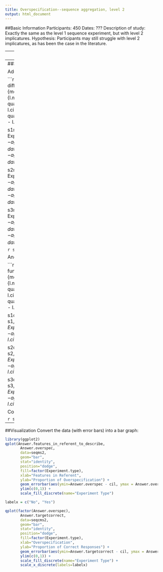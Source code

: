 ```yaml
---
title: Overspecification--sequence aggregation, level 2
output: html_document
---
```


##Basic Information
Participants: 450
Dates: ???
Description of study: Exactly the same as the level 1 sequence experiment, but with level 2 implicatures. 
Hypothesis: Participants may still struggle with level 2 implicatures, as has been the case in the literature.

---
##Data preprocessing
First, load all of the datasets.

```r
s1 <- read.csv("~/Documents/CSLI/pragmods_paul/experiments/pragmods_overspec_seq_basic.results.csv")
s2 <- read.csv("~/Documents/CSLI/pragmods_paul/experiments/pragmods_overspec_seq_checkbox.results.csv")
s3 <- read.csv("~/Documents/CSLI/pragmods_paul/experiments/pragmods_overspec_seq.results.csv")
```

Then, exclude the relevant cases from each of them:

```r
exclude <- s4$Answer.overspec == "NA"
s1 <- subset(s1, exclude == FALSE)

exclude <- s5$Answer.name_check_correct == "\"FALSE\"" | s5$Answer.overspec == "NA"
s2 <- subset(s2, exclude == FALSE)

exclude <- s6$Answer.overspec == "NA"
s3 <- subset(s3, exclude == FALSE)
```

Create tables for each dataset:

```r
library(plyr)

overspec1seq <- ddply(s1, .(Answer.features_in_referent_to_describe), summarise,
                  no = sum(Answer.overspec==0),
                  yes = sum(Answer.overspec==1),
                  no.prop = mean(Answer.overspec==0),
                  yes.prop = mean(Answer.overspec==1),
                  type = ("text"))

overspec2seq <- ddply(s2, .(Answer.features_in_referent_to_describe), summarise,
                   no = sum(Answer.overspec==0),
                   yes = sum(Answer.overspec==1),
                   no.prop = mean(Answer.overspec==0),
                   yes.prop = mean(Answer.overspec==1),
                   type = ("checkbox"))

overspec3seq <- ddply(s3, .(Answer.features_in_referent_to_describe), summarise,
                  no = sum(Answer.overspec==0),
                  yes = sum(Answer.overspec==1),
                  no.prop = mean(Answer.overspec==0),
                  yes.prop = mean(Answer.overspec==1),
                  type = ("virtual keyboard"))
```

Aggregate all of these into a single table:

```r
level2seq <- rbind(overspec1seq, overspec2seq, overspec3seq)
```

We're also interested if people made the correct inference in the sequence condition. Create tables for each experiment:

```r
targetcorrect1 <- ddply(s1, .(Answer.overspec), summarise,
                        no.prop = mean(Answer.targetcorrect==0),
                        yes.prop = mean(Answer.targetcorrect==1),
                        type = ("text"))

targetcorrect2 <- ddply(s2, .(Answer.overspec), summarise,
                        no.prop = mean(Answer.targetcorrect==0),
                        yes.prop = mean(Answer.targetcorrect==1),
                        type = ("checkbox"))

targetcorrect3 <- ddply(s3, .(Answer.overspec), summarise,
                        no.prop = mean(Answer.targetcorrect==0),
                        yes.prop = mean(Answer.targetcorrect==1),
                        type = ("virtual keyboard"))
```

And combine these:

```r
targetcorrectlvl2 <- rbind(targetcorrect1, targetcorrect2, targetcorrect3)
```

The above table shows us the percent of correct inferences based on whether or not participants overspecified. The next table will show this by input type:

```r
level2target <- ddply(targetcorrectlvl2, .(type), summarise,
                      correct=mean(yes.prop))
```

---
##Statistical Analyses

Add error bars to the data on overspecification by condition:

```r
library(bootstrap)
#statistics for boolean factors; copied from useful.R, with a slightly different mean function to work with the choiceCorrect factor
l.mean <- function(...){mean(as.logical(...))}
l.theta <- function(x,xdata,na.rm=T) {l.mean(xdata[x],na.rm=na.rm)}
l.ci.low <- function(x,na.rm=T) {
  l.mean(x,na.rm=na.rm) - quantile(bootstrap(1:length(x),1000,l.theta,x,na.rm=na.rm)$thetastar,.025,na.rm=na.rm)}
l.ci.high <- function(x,na.rm=T) {
  quantile(bootstrap(1:length(x),1000,l.theta,x,na.rm=na.rm)$thetastar,.975,na.rm=na.rm) - l.mean(x,na.rm=na.rm)}

s1ms <- aggregate(Answer.overspec ~ Answer.features_in_referent_to_describe + Experiment.type, data = s1, l.mean)
s1ms$cil <- aggregate(Answer.overspec ~ Answer.features_in_referent_to_describe + Experiment.type, data = s1, l.ci.low)$Answer.overspec
s1ms$cih <- aggregate(Answer.overspec ~ Answer.features_in_referent_to_describe + Experiment.type, data = s1, l.ci.high)$Answer.overspec

s2ms <- aggregate(Answer.overspec ~ Answer.features_in_referent_to_describe + Experiment.type, data = s2, l.mean)
s2ms$cil <- aggregate(Answer.overspec ~ Answer.features_in_referent_to_describe + Experiment.type, data = s2, l.ci.low)$Answer.overspec
s2ms$cih <- aggregate(Answer.overspec ~ Answer.features_in_referent_to_describe + Experiment.type, data = s2, l.ci.high)$Answer.overspec

s3ms <- aggregate(Answer.overspec ~ Answer.features_in_referent_to_describe + Experiment.type, data = s3, l.mean)
s3ms$cil <- aggregate(Answer.overspec ~ Answer.features_in_referent_to_describe + Experiment.type, data = s3, l.ci.low)$Answer.overspec
s3ms$cih <- aggregate(Answer.overspec ~ Answer.features_in_referent_to_describe + Experiment.type, data = s3, l.ci.high)$Answer.overspec
```

```r
seqms2 <- rbind(s1ms, s2ms, s3ms)
```

And add error bars to the data on the percent of correct inferences:

```r
#statistics for boolean factors; copied from useful.R, with a slightly different mean function to work with the choiceCorrect factor
l.mean <- function(...){mean(as.logical(...))}
l.theta <- function(x,xdata,na.rm=T) {l.mean(xdata[x],na.rm=na.rm)}
l.ci.low <- function(x,na.rm=T) {
  l.mean(x,na.rm=na.rm) - quantile(bootstrap(1:length(x),1000,l.theta,x,na.rm=na.rm)$thetastar,.025,na.rm=na.rm)}
l.ci.high <- function(x,na.rm=T) {
  quantile(bootstrap(1:length(x),1000,l.theta,x,na.rm=na.rm)$thetastar,.975,na.rm=na.rm) - l.mean(x,na.rm=na.rm)}

s1cms <- aggregate(Answer.targetcorrect ~ Answer.overspec + Experiment.type, data = s1, l.mean)
s1cms$cil <- aggregate(Answer.targetcorrect ~ Answer.overspec + Experiment.type, data = s1, l.ci.low)$Answer.targetcorrect
s1cms$cih <- aggregate(Answer.targetcorrect ~ Answer.overspec + Experiment.type, data = s1, l.ci.high)$Answer.targetcorrect

s2cms <- aggregate(Answer.targetcorrect ~ Answer.overspec + Experiment.type, data = s2, l.mean)
s2cms$cil <- aggregate(Answer.targetcorrect ~ Answer.overspec + Experiment.type, data = s2, l.ci.low)$Answer.targetcorrect
s2cms$cih <- aggregate(Answer.targetcorrect ~ Answer.overspec + Experiment.type, data = s2, l.ci.high)$Answer.targetcorrect

s3cms <- aggregate(Answer.targetcorrect ~ Answer.overspec + Experiment.type, data = s3, l.mean)
s3cms$cil <- aggregate(Answer.targetcorrect ~ Answer.overspec + Experiment.type, data = s3, l.ci.low)$Answer.targetcorrect
s3cms$cih <- aggregate(Answer.targetcorrect ~ Answer.overspec + Experiment.type, data = s3, l.ci.high)$Answer.targetcorrect
```

Combine these:

```r
seqcms2 <- rbind(s1cms, s2cms, s3cms)
```

---
##Visualization
Convert the data (with error bars) into a bar graph:

```r
library(ggplot2)
qplot(Answer.features_in_referent_to_describe,
       Answer.overspec,
       data=seqms2,
       geom="bar",
       stat="identity",
       position="dodge",
       fill=factor(Experiment.type),
       xlab="Features in Referent",
       ylab="Proportion of Overspecification") +
       geom_errorbar(aes(ymin=Answer.overspec - cil, ymax = Answer.overspec + cih), width=0.2, position=position_dodge(width=.9)) +
       ylim(c(0,1)) +
       scale_fill_discrete(name="Experiment Type")
```

```r
labelx = c("No", "Yes")

qplot(factor(Answer.overspec),
       Answer.targetcorrect,
       data=seqcms2,
       geom="bar",
       stat="identity",
       position="dodge",
       fill=factor(Experiment.type),
       xlab="Overspecification",
       ylab="Proportion of Correct Responses") +
       geom_errorbar(aes(ymin=Answer.targetcorrect - cil, ymax = Answer.targetcorrect + cih), width=0.2, position=position_dodge(width=.9)) +
       ylim(c(0,1)) +
       scale_fill_discrete(name="Experiment Type") +
       scale_x_discrete(labels=labelx)
```
